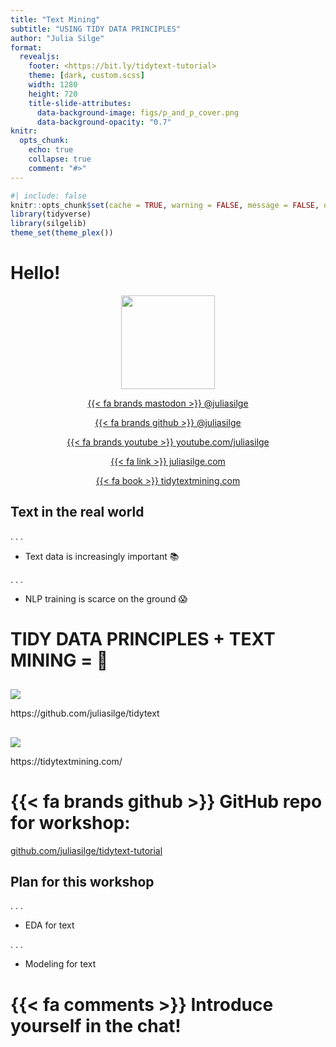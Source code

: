 ```yaml
---
title: "Text Mining"
subtitle: "USING TIDY DATA PRINCIPLES"
author: "Julia Silge"
format:
  revealjs: 
    footer: <https://bit.ly/tidytext-tutorial>
    theme: [dark, custom.scss]
    width: 1280
    height: 720
    title-slide-attributes: 
      data-background-image: figs/p_and_p_cover.png
      data-background-opacity: "0.7"
knitr:
  opts_chunk: 
    echo: true
    collapse: true
    comment: "#>"    
---
```


```r
#| include: false
knitr::opts_chunk$set(cache = TRUE, warning = FALSE, message = FALSE, dpi = 300)
library(tidyverse)
library(silgelib)
theme_set(theme_plex())
```

# Hello! {background-image="figs/p_and_p_cover.png" background-size="cover" background-opacity="0.7"}

<center>

<img src="figs/blue_jane.png" width="150px"/>

[{{< fa brands mastodon >}} \@juliasilge](https://fosstodon.org/@juliasilge)

[{{< fa brands github >}} \@juliasilge](https://github.com/juliasilge)

[{{< fa brands youtube >}} youtube.com/juliasilge](https://www.youtube.com/juliasilge)

[{{< fa link >}} juliasilge.com](https://juliasilge.com/)

[{{< fa book >}} tidytextmining.com](https://tidytextmining.com)

</center>

## Text in the real world

. . .

-   Text data is increasingly important 📚

. . .

-   NLP training is scarce on the ground 😱

##  {background-image="figs/vexing.gif" background-size="50%"}


# TIDY DATA PRINCIPLES + TEXT MINING = 🎉 {background-image="figs/p_and_p_cover.png" background-size="cover" background-opacity="0.5"} 

## {background-color="white"}

![](figs/tidytext_repo.png){fig-align="center"}

::: footer
[https://github.com/juliasilge/tidytext]{.blue}
:::


## {background-color="white"}

![](figs/cover.png){fig-align="center"}

::: footer
[https://tidytextmining.com/]{.blue}
:::

# {{< fa brands github >}} GitHub repo for workshop:

[github.com/juliasilge/tidytext-tutorial](https://github.com/juliasilge/tidytext-tutorial/)

## Plan for this workshop

. . .

-   EDA for text

. . .

-   Modeling for text

# {{< fa comments >}} Introduce yourself in the chat! {background-image="figs/p_and_p_cover.png" background-size="cover" background-opacity="0.5"} 
